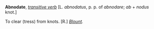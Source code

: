 '''Abnodate''', ''[[transitive verb (part of speech)|transitive verb]]'' [L. ''abnodatus'', p. p. of ''abnodare''; ''ab'' + ''nodus'' knot.]

To clear (tress) from knots. [R.] ''[[Blount (source)|Blount]].''